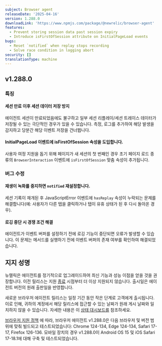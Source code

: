 ```yaml
---
subject: Browser agent
releaseDate: '2025-04-16'
version: 1.288.0
downloadLink: 'https://www.npmjs.com/package/@newrelic/browser-agent'
features:
  - Prevent storing session data past session expiry
  - Introduce isFirstOfSession attribute on InitialPageLoad events
bugs:
  - Reset `notified` when replay stops recording
  - Solve race condition in logging abort
security: []
translationType: machine
---
```


## v1.288.0

### 특징

#### 세션 만료 이후 세션 데이터 저장 방지

에이전트 세션이 만료되었음에도 불구하고 일부 세션 리플레이/세션 트레이스 데이터가 저장될 수 있는 극단적인 경우가 있을 수 있습니다. 측정, 로그를 추가하여 해당 발생을 감지하고 당분간 해당 이벤트 저장을 건너뜁니다.

#### InitialPageLoad 이벤트에 isFirstOfSession 속성을 도입합니다.

사용자 여정 지원을 돕기 위해 페이지가 새 세션의 첫 번째인 경우 초기 페이지 로드 종류의 `BrowserInteraction` 이벤트에 `isFirstOfSession` 맞춤 속성이 추가됩니다.

### 버그 수정

#### 재생이 녹화를 중지하면 `notified` 재설정합니다.

세션 기록이 재개된 후 JavaScriptError 이벤트에 `hasReplay` 속성이 누락되는 문제를 해결합니다(예: 사용자가 다른 탭을 클릭하거나 탭이 유휴 상태가 된 후 다시 돌아온 경우).

#### 로깅 중단 시 경쟁 조건 해결

에이전트가 이벤트 버퍼를 설정하기 전에 로깅 기능이 중단되면 오류가 발생할 수 있습니다. 이 문제는 메서드를 실행하기 전에 이벤트 버퍼의 존재 여부를 확인하여 해결되었습니다.

## 지지 성명

뉴렐릭은 에이전트를 정기적으로 업그레이드하여 최신 기능과 성능 이점을 얻을 것을 권장합니다. 이전 릴리스는 지원 [종료](https://docs.newrelic.com/docs/browser/browser-monitoring/getting-started/browser-agent-eol-policy/) 시점부터 더 이상 지원되지 않습니다. 출시일은 에이전트 버전의 원래 출판일을 반영합니다.

새로운 브라우저 에이전트 릴리스는 일정 기간 동안 작은 단계로 고객에게 출시됩니다. 이로 인해, 귀하의 계정에서 해당 릴리스에 접근할 수 있는 날짜가 원래 게시 날짜와 일치하지 않을 수 있습니다. 자세한 내용은 이 [상태 대시보드를](https://newrelic.github.io/newrelic-browser-agent-release/) 참조하세요.

[브라우저 지원 정책](https://docs.newrelic.com/docs/browser/new-relic-browser/getting-started/compatibility-requirements-browser-monitoring/#browser-types) 에 따라, 브라우저 에이전트 v1.288.0은 다음 브라우저 및 버전 범위에 맞춰 빌드되고 테스트되었습니다: Chrome 124-134, Edge 124-134, Safari 17-17, Firefox 126-136. 모바일 장치의 경우 v1.288.0이 Android OS 15 및 iOS Safari 17-18.1에 대해 구축 및 테스트되었습니다.

